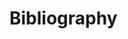 # Bibliography {.unnumbered}

<!--
you can change the title from Bibliography to References 
and have that section numbered in the table of content if you want 
but everything else is done automatically so don't modify anything else
-->

::: {#refs}
:::
